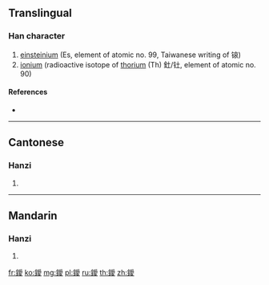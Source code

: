 {{character info/new}}
{{also|锿|鎄}}
==Translingual==

===Han character===
{{Han char|rn=167|rad=金|as=13|sn=21|four=82147|canj=CBBE}}

# [[einsteinium]] (Es, element of atomic no. 99, Taiwanese writing of 锿)
# [[ionium]] (radioactive isotope of [[thorium]] (Th) 釷/钍, element of atomic no. 90)

====References====
* {{Han ref|kx=1324.161|hdz=64265.050|uh=9440|ud=37952|bh=F669|bd=63081}}

----

==Cantonese==

===Hanzi===
{{yue-hanzi|jyut=|y=oi3}}

# {{defn|lang=yue|sort=金13}}

----

==Mandarin==

===Hanzi===
{{cmn-hanzi|pin=[[ài]] ([[ai4]])|wg=ai<sup>4</sup>}}

# {{defn|lang=cmn|sort=金13}}

[[fr:鑀]]
[[ko:鑀]]
[[mg:鑀]]
[[pl:鑀]]
[[ru:鑀]]
[[th:鑀]]
[[zh:鑀]]